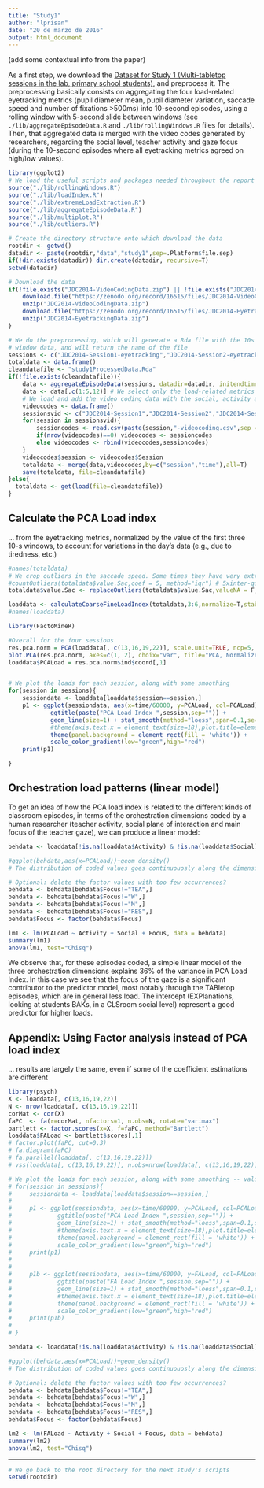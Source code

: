 ```yaml
---
title: "Study1"
author: "lprisan"
date: "20 de marzo de 2016"
output: html_document
---
```


(add some contextual info from the paper)

As a first step, we download the [Dataset for Study 1 (Multi-tabletop sessions in the lab, primary school students)](https://zenodo.org/record/16515), and preprocess it. The preprocessing basically consists on aggregating the four load-related eyetracking metrics (pupil diameter mean, pupil diameter variation, saccade speed and number of fixations >500ms) into 10-second episodes, using a rolling window with 5-second slide between windows (see ```./lib/aggregateEpisodeData.R``` and ```./lib/rollingWindows.R``` files for details). Then, that aggregated data is merged with the video codes generated by researchers, regarding the social level, teacher activity and gaze focus (during the 10-second episodes where all eyetracking metrics agreed on high/low values).

```r
library(ggplot2)
# We load the useful scripts and packages needed throughout the report
source("./lib/rollingWindows.R")
source("./lib/loadIndex.R")
source("./lib/extremeLoadExtraction.R")
source("./lib/aggregateEpisodeData.R")
source("./lib/multiplot.R")
source("./lib/outliers.R")

# Create the directory structure onto which download the data
rootdir <- getwd()
datadir <- paste(rootdir,"data","study1",sep=.Platform$file.sep)
if(!dir.exists(datadir)) dir.create(datadir, recursive=T)
setwd(datadir)

# Download the data
if(!file.exists("JDC2014-VideoCodingData.zip") || !file.exists("JDC2014-EyetrackingData.zip")){
    download.file("https://zenodo.org/record/16515/files/JDC2014-VideoCodingData.zip", destfile="JDC2014-VideoCodingData.zip", method="curl")
    unzip("JDC2014-VideoCodingData.zip")
    download.file("https://zenodo.org/record/16515/files/JDC2014-EyetrackingData.zip", destfile="JDC2014-EyetrackingData.zip", method="curl")
    unzip("JDC2014-EyetrackingData.zip")
}

# We do the preprocessing, which will generate a Rda file with the 10s
# window data, and will return the name of the file
sessions <- c("JDC2014-Session1-eyetracking","JDC2014-Session2-eyetracking","JDC2014-Session3-eyetracking")
totaldata <- data.frame()
cleandatafile <- "study1ProcessedData.Rda"
if(!file.exists(cleandatafile)){
    data <- aggregateEpisodeData(sessions, datadir=datadir, initendtimes=NULL, SEPARATOR=",") # For this study the raw data is comma-separated!
    data <- data[,c(1:5,12)] # We select only the load-related metrics
    # We load and add the video coding data with the social, activity and main gaze focus dimensions
    videocodes <- data.frame()
    sessionsvid <- c("JDC2014-Session1","JDC2014-Session2","JDC2014-Session3") # For some reason, the filenames for the videocoding are not consistent with the previous session labels
    for(session in sessionsvid){
        sessioncodes <- read.csv(paste(session,"-videocoding.csv",sep = ""), sep=",")
        if(nrow(videocodes)==0) videocodes <- sessioncodes
        else videocodes <- rbind(videocodes,sessioncodes)
    }
    videocodes$session <- videocodes$Session
    totaldata <- merge(data,videocodes,by=c("session","time"),all=T)
    save(totaldata, file=cleandatafile)
}else{
  totaldata <- get(load(file=cleandatafile))
}

```


## Calculate the PCA Load index

... from the eyetracking metrics, normalized by the value of the first three 10-s windows, to account for variations in the day's data (e.g., due to tiredness, etc.)

```r
#names(totaldata)
# We crop outliers in the saccade speed. Some times they have very extreme outliers (measurement errors) that tend to throw off the PCA calculations
#countOutliers(totaldata$value.Sac,coef = 5, method="iqr") # 5xinter-quartile range
totaldata$value.Sac <- replaceOutliers(totaldata$value.Sac,valueNA = F,coef = 5, method="iqr")

loaddata <- calculateCoarseFineLoadIndex(totaldata,3:6,normalize=T,stablenorm = 3) # We ensure that the values are normalized for those of the first windows in which little load is assumed (just putting the eyetracker on)
#names(loaddata)

library(FactoMineR)

#Overall for the four sessions
res.pca.norm = PCA(loaddata[, c(13,16,19,22)], scale.unit=TRUE, ncp=5, graph=F)
plot.PCA(res.pca.norm, axes=c(1, 2), choix="var", title="PCA, Normalized data, dims 1/2")
loaddata$PCALoad = res.pca.norm$ind$coord[,1]


# We plot the loads for each session, along with some smoothing
for(session in sessions){
    sessiondata <- loaddata[loaddata$session==session,]
    p1 <- ggplot(sessiondata, aes(x=time/60000, y=PCALoad, col=PCALoad)) + 
            ggtitle(paste("PCA Load Index ",session,sep="")) + 
            geom_line(size=1) + stat_smooth(method="loess",span=0.1,se=F) +
            #theme(axis.text.x = element_text(size=18),plot.title=element_text(size=20, face="bold"),axis.title=element_text(size=18),panel.background = element_rect(fill = 'white')) +
            theme(panel.background = element_rect(fill = 'white')) +
            scale_color_gradient(low="green",high="red")
    print(p1)

}


```


## Orchestration load patterns (linear model)


To get an idea of how the PCA load index is related to the different kinds of classroom episodes, in terms of the orchestration dimensions coded by a human researcher (teacher activity, social plane of interaction and main focus of the teacher gaze), we can produce a linear model:

```r


behdata <- loaddata[!is.na(loaddata$Activity) & !is.na(loaddata$Social) & !is.na(loaddata$Focus),]

#ggplot(behdata,aes(x=PCALoad))+geom_density()
# The distribution of coded values goes continuouosly along the dimension, so we do a linear model

# Optional: delete the factor values with too few occurrences?
behdata <- behdata[behdata$Focus!="TEA",]
behdata <- behdata[behdata$Focus!="W",]
behdata <- behdata[behdata$Focus!="M",]
behdata <- behdata[behdata$Focus!="RES",]
behdata$Focus <- factor(behdata$Focus)

lm1 <- lm(PCALoad ~ Activity + Social + Focus, data = behdata)
summary(lm1)
anova(lm1, test="Chisq")
```

We observe that, for these episodes coded, a simple linear model of the three orchestration dimensions explains 36% of the variance in PCA Load Index. In this case we see that the focus of the gaze is a significant contributor to the predictor model, most notably through the TABletop episodes, which are in general less load. The intercept (EXPlanations, looking at students BAKs, in a CLSroom social level) represent a good predictor for higher loads.

<!--TODO: Remove the appendix?-->
## Appendix: Using Factor analysis instead of PCA load index

... results are largely the same, even if some of the coefficient estimations are different

```r

library(psych)
X <- loaddata[, c(13,16,19,22)]
N <- nrow(loaddata[, c(13,16,19,22)])
corMat <- cor(X)
faPC  <- fa(r=corMat, nfactors=1, n.obs=N, rotate="varimax")
bartlett <- factor.scores(x=X, f=faPC, method="Bartlett")
loaddata$FALoad <- bartlett$scores[,1]
# factor.plot(faPC, cut=0.3)
# fa.diagram(faPC)
# fa.parallel(loaddata[, c(13,16,19,22)])
# vss(loaddata[, c(13,16,19,22)], n.obs=nrow(loaddata[, c(13,16,19,22)]), rotate="varimax")

# We plot the loads for each session, along with some smoothing -- values are different, but smoothing is pretty similar between PCA and FA
# for(session in sessions){
#     sessiondata <- loaddata[loaddata$session==session,]
# 
#     p1 <- ggplot(sessiondata, aes(x=time/60000, y=PCALoad, col=PCALoad)) + 
#             ggtitle(paste("PCA Load Index ",session,sep="")) + 
#             geom_line(size=1) + stat_smooth(method="loess",span=0.1,se=F) +
#             #theme(axis.text.x = element_text(size=18),plot.title=element_text(size=20, face="bold"),axis.title=element_text(size=18),panel.background = element_rect(fill = 'white')) +
#             theme(panel.background = element_rect(fill = 'white')) +
#             scale_color_gradient(low="green",high="red")
#     print(p1)
# 
#     
#     p1b <- ggplot(sessiondata, aes(x=time/60000, y=FALoad, col=FALoad)) + 
#             ggtitle(paste("FA Load Index ",session,sep="")) + 
#             geom_line(size=1) + stat_smooth(method="loess",span=0.1,se=F) +
#             #theme(axis.text.x = element_text(size=18),plot.title=element_text(size=20, face="bold"),axis.title=element_text(size=18),panel.background = element_rect(fill = 'white')) +
#             theme(panel.background = element_rect(fill = 'white')) +
#             scale_color_gradient(low="green",high="red")
#     print(p1b)
# 
# }

behdata <- loaddata[!is.na(loaddata$Activity) & !is.na(loaddata$Social) & !is.na(loaddata$Focus),]

#ggplot(behdata,aes(x=PCALoad))+geom_density()
# The distribution of coded values goes continuouosly along the dimension, so we do a linear model

# Optional: delete the factor values with too few occurrences?
behdata <- behdata[behdata$Focus!="TEA",]
behdata <- behdata[behdata$Focus!="W",]
behdata <- behdata[behdata$Focus!="M",]
behdata <- behdata[behdata$Focus!="RES",]
behdata$Focus <- factor(behdata$Focus)

lm2 <- lm(FALoad ~ Activity + Social + Focus, data = behdata)
summary(lm2)
anova(lm2, test="Chisq")
```





***


```r
# We go back to the root directory for the next study's scripts
setwd(rootdir)
```